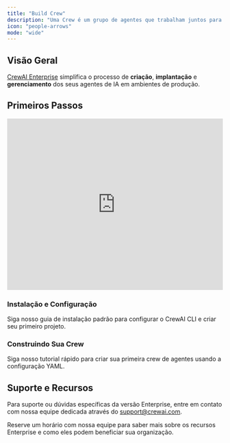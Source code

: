 ```yaml
---
title: "Build Crew"
description: "Uma Crew é um grupo de agentes que trabalham juntos para completar uma tarefa."
icon: "people-arrows"
mode: "wide"
---
```


## Visão Geral

[CrewAI Enterprise](https://app.crewai.com) simplifica o processo de **criação**, **implantação** e **gerenciamento** dos seus agentes de IA em ambientes de produção.

## Primeiros Passos

<iframe
    width="100%"
    height="400"
    src="https://www.youtube.com/embed/-kSOTtYzgEw"
    title="Building Crews with CrewAI CLI"
    frameborder="0"
    style={{ borderRadius: '10px' }}
    allow="accelerometer; autoplay; clipboard-write; encrypted-media; gyroscope; picture-in-picture"
    allowfullscreen
></iframe>

### Instalação e Configuração

<Card title="Siga a Instalação Padrão" icon="wrench" href="/pt-BR/installation">
  Siga nosso guia de instalação padrão para configurar o CrewAI CLI e criar seu primeiro projeto.
</Card>

### Construindo Sua Crew

<Card title="Tutorial Rápido" icon="rocket" href="/pt-BR/quickstart">
  Siga nosso tutorial rápido para criar sua primeira crew de agentes usando a configuração YAML.
</Card>

## Suporte e Recursos

Para suporte ou dúvidas específicas da versão Enterprise, entre em contato com nossa equipe dedicada através do [support@crewai.com](mailto:support@crewai.com).


<Card title="Agende uma Demonstração" icon="calendar" href="mailto:support@crewai.com">
  Reserve um horário com nossa equipe para saber mais sobre os recursos Enterprise e como eles podem beneficiar sua organização.
</Card>
